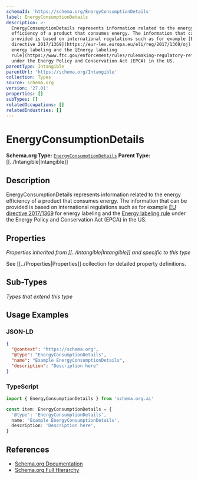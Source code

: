 ```yaml
---
schemaId: 'https://schema.org/EnergyConsumptionDetails'
label: EnergyConsumptionDetails
description: >-
  EnergyConsumptionDetails represents information related to the energy
  efficiency of a product that consumes energy. The information that can be
  provided is based on international regulations such as for example [EU
  directive 2017/1369](https://eur-lex.europa.eu/eli/reg/2017/1369/oj) for
  energy labeling and the [Energy labeling
  rule](https://www.ftc.gov/enforcement/rules/rulemaking-regulatory-reform-proceedings/energy-water-use-labeling-consumer)
  under the Energy Policy and Conservation Act (EPCA) in the US.
parentType: Intangible
parentUrl: 'https://schema.org/Intangible'
collection: Types
source: schema.org
version: '27.01'
properties: []
subTypes: []
relatedOccupations: []
relatedIndustries: []
---
```

# EnergyConsumptionDetails

**Schema.org Type:** [`EnergyConsumptionDetails`](https://schema.org/EnergyConsumptionDetails)
**Parent Type:** [[../Intangible|Intangible]]

## Description

EnergyConsumptionDetails represents information related to the energy efficiency of a product that consumes energy. The information that can be provided is based on international regulations such as for example [EU directive 2017/1369](https://eur-lex.europa.eu/eli/reg/2017/1369/oj) for energy labeling and the [Energy labeling rule](https://www.ftc.gov/enforcement/rules/rulemaking-regulatory-reform-proceedings/energy-water-use-labeling-consumer) under the Energy Policy and Conservation Act (EPCA) in the US.

## Properties

*Properties inherited from [[../Intangible|Intangible]] and specific to this type*

See [[../Properties|Properties]] collection for detailed property definitions.

## Sub-Types

*Types that extend this type*

## Usage Examples

### JSON-LD

```json
{
  "@context": "https://schema.org",
  "@type": "EnergyConsumptionDetails",
  "name": "Example EnergyConsumptionDetails",
  "description": "Description here"
}
```

### TypeScript

```typescript
import { EnergyConsumptionDetails } from 'schema.org.ai'

const item: EnergyConsumptionDetails = {
  '@type': 'EnergyConsumptionDetails',
  name: 'Example EnergyConsumptionDetails',
  description: 'Description here',
}
```

## References

- [Schema.org Documentation](https://schema.org/EnergyConsumptionDetails)
- [Schema.org Full Hierarchy](https://schema.org/docs/full.html)

